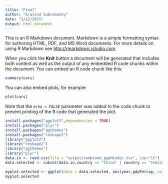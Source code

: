 ```yaml
---
title: "Final"
author: "Aravind Subramoney"
date: "2/22/2015"
output: html_document
---
```


This is an R Markdown document. Markdown is a simple formatting syntax for authoring HTML, PDF, and MS Word documents. For more details on using R Markdown see <http://rmarkdown.rstudio.com>.

When you click the **Knit** button a document will be generated that includes both content as well as the output of any embedded R code chunks within the document. You can embed an R code chunk like this:

```r
summary(cars)
```

You can also embed plots, for example:

```r
plot(cars)
```

Note that the `echo = FALSE` parameter was added to the code chunk to prevent printing of the R code that generated the plot.

```r
install.packages("ggplot2",dependencies = TRUE)
install.packages("plyr")
install.packages("ggthemes")
install.packages("reshape2")
library("ggplot2")
library("reshape2")
library("ggthemes")
library("plyr")
data.in <- read.csv(file = "output/combined_gapMinder.tsv", sep="\t")
data.selected <- subset(data.in,country == "China" | country == "India" | country =="United States")

myplot.selected <- ggplot(data = data.selected, aes(year,gdpPercap, color=country)) + geom_point()
myplot.selected




```
